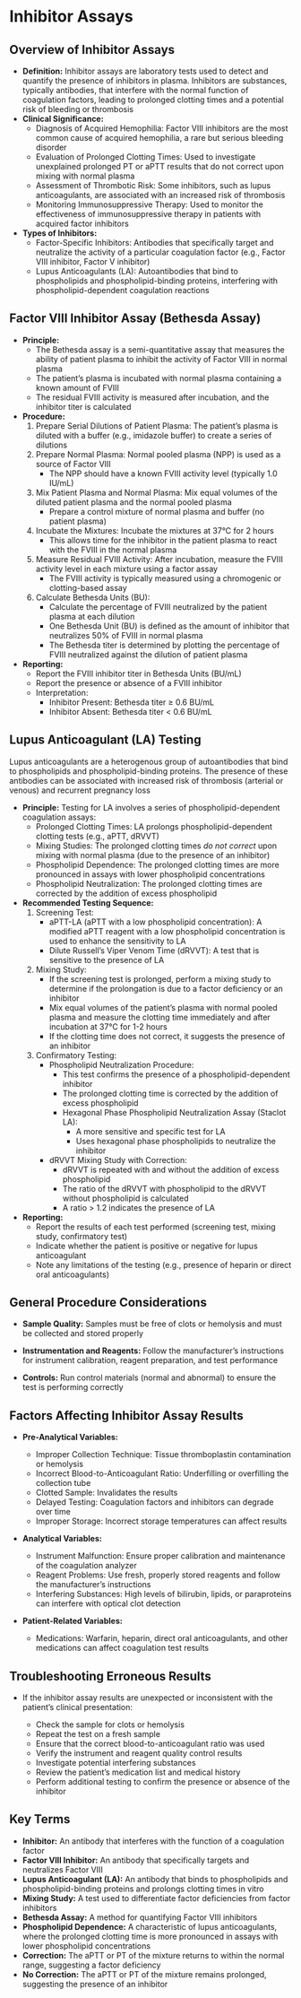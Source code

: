 # Inhibitor Assays {-}

## **Overview of Inhibitor Assays** {-}

*   **Definition:** Inhibitor assays are laboratory tests used to detect and quantify the presence of inhibitors in plasma. Inhibitors are substances, typically antibodies, that interfere with the normal function of coagulation factors, leading to prolonged clotting times and a potential risk of bleeding or thrombosis
*   **Clinical Significance:**
    *   Diagnosis of Acquired Hemophilia: Factor VIII inhibitors are the most common cause of acquired hemophilia, a rare but serious bleeding disorder
    *   Evaluation of Prolonged Clotting Times: Used to investigate unexplained prolonged PT or aPTT results that do not correct upon mixing with normal plasma
    *   Assessment of Thrombotic Risk: Some inhibitors, such as lupus anticoagulants, are associated with an increased risk of thrombosis
    *   Monitoring Immunosuppressive Therapy: Used to monitor the effectiveness of immunosuppressive therapy in patients with acquired factor inhibitors
*   **Types of Inhibitors:**
    *   Factor-Specific Inhibitors: Antibodies that specifically target and neutralize the activity of a particular coagulation factor (e.g., Factor VIII inhibitor, Factor V inhibitor)
    *   Lupus Anticoagulants (LA): Autoantibodies that bind to phospholipids and phospholipid-binding proteins, interfering with phospholipid-dependent coagulation reactions

## **Factor VIII Inhibitor Assay (Bethesda Assay)** {-}

*   **Principle:**
    *   The Bethesda assay is a semi-quantitative assay that measures the ability of patient plasma to inhibit the activity of Factor VIII in normal plasma
    *   The patient's plasma is incubated with normal plasma containing a known amount of FVIII
    *   The residual FVIII activity is measured after incubation, and the inhibitor titer is calculated
*   **Procedure:**
    1.  Prepare Serial Dilutions of Patient Plasma: The patient's plasma is diluted with a buffer (e.g., imidazole buffer) to create a series of dilutions
    2.  Prepare Normal Plasma: Normal pooled plasma (NPP) is used as a source of Factor VIII
        *   The NPP should have a known FVIII activity level (typically 1.0 IU/mL)
    3.  Mix Patient Plasma and Normal Plasma: Mix equal volumes of the diluted patient plasma and the normal pooled plasma
        *   Prepare a control mixture of normal plasma and buffer (no patient plasma)
    4.  Incubate the Mixtures: Incubate the mixtures at 37°C for 2 hours
        *   This allows time for the inhibitor in the patient plasma to react with the FVIII in the normal plasma
    5.  Measure Residual FVIII Activity: After incubation, measure the FVIII activity level in each mixture using a factor assay
        *   The FVIII activity is typically measured using a chromogenic or clotting-based assay
    6.  Calculate Bethesda Units (BU):
        *   Calculate the percentage of FVIII neutralized by the patient plasma at each dilution
        *   One Bethesda Unit (BU) is defined as the amount of inhibitor that neutralizes 50% of FVIII in normal plasma
        *   The Bethesda titer is determined by plotting the percentage of FVIII neutralized against the dilution of patient plasma
*   **Reporting:**
    *   Report the FVIII inhibitor titer in Bethesda Units (BU/mL)
    *   Report the presence or absence of a FVIII inhibitor
    *   Interpretation:
        *   Inhibitor Present: Bethesda titer ≥ 0.6 BU/mL
        *   Inhibitor Absent: Bethesda titer < 0.6 BU/mL

## **Lupus Anticoagulant (LA) Testing** {-}

Lupus anticoagulants are a heterogenous group of autoantibodies that bind to phospholipids and phospholipid-binding proteins. The presence of these antibodies can be associated with increased risk of thrombosis (arterial or venous) and recurrent pregnancy loss

*   **Principle:** Testing for LA involves a series of phospholipid-dependent coagulation assays:
    *   Prolonged Clotting Times: LA prolongs phospholipid-dependent clotting tests (e.g., aPTT, dRVVT)
    *   Mixing Studies: The prolonged clotting times *do not correct* upon mixing with normal plasma (due to the presence of an inhibitor)
    *   Phospholipid Dependence: The prolonged clotting times are more pronounced in assays with lower phospholipid concentrations
    *   Phospholipid Neutralization: The prolonged clotting times are corrected by the addition of excess phospholipid

*   **Recommended Testing Sequence:**
    1.  Screening Test:
        *   aPTT-LA (aPTT with a low phospholipid concentration): A modified aPTT reagent with a low phospholipid concentration is used to enhance the sensitivity to LA
        *   Dilute Russell's Viper Venom Time (dRVVT): A test that is sensitive to the presence of LA
    2.  Mixing Study:
        *   If the screening test is prolonged, perform a mixing study to determine if the prolongation is due to a factor deficiency or an inhibitor
        *   Mix equal volumes of the patient's plasma with normal pooled plasma and measure the clotting time immediately and after incubation at 37°C for 1-2 hours
        *   If the clotting time does not correct, it suggests the presence of an inhibitor
    3.  Confirmatory Testing:
        *   Phospholipid Neutralization Procedure:
            *   This test confirms the presence of a phospholipid-dependent inhibitor
            *   The prolonged clotting time is corrected by the addition of excess phospholipid
            *   Hexagonal Phase Phospholipid Neutralization Assay (Staclot LA):
                *   A more sensitive and specific test for LA
                *   Uses hexagonal phase phospholipids to neutralize the inhibitor
        *   dRVVT Mixing Study with Correction:
            *   dRVVT is repeated with and without the addition of excess phospholipid
            *   The ratio of the dRVVT with phospholipid to the dRVVT without phospholipid is calculated
            *   A ratio > 1.2 indicates the presence of LA
*   **Reporting:**
    *   Report the results of each test performed (screening test, mixing study, confirmatory test)
    *   Indicate whether the patient is positive or negative for lupus anticoagulant
    *   Note any limitations of the testing (e.g., presence of heparin or direct oral anticoagulants)

## **General Procedure Considerations** {-}

*   **Sample Quality:** Samples must be free of clots or hemolysis and must be collected and stored properly

*   **Instrumentation and Reagents:** Follow the manufacturer's instructions for instrument calibration, reagent preparation, and test performance

*   **Controls:** Run control materials (normal and abnormal) to ensure the test is performing correctly

## **Factors Affecting Inhibitor Assay Results** {-}

*   **Pre-Analytical Variables:**

    *   Improper Collection Technique: Tissue thromboplastin contamination or hemolysis
    *   Incorrect Blood-to-Anticoagulant Ratio: Underfilling or overfilling the collection tube
    *   Clotted Sample: Invalidates the results
    *   Delayed Testing: Coagulation factors and inhibitors can degrade over time
    *   Improper Storage: Incorrect storage temperatures can affect results
*   **Analytical Variables:**

    *   Instrument Malfunction: Ensure proper calibration and maintenance of the coagulation analyzer
    *   Reagent Problems: Use fresh, properly stored reagents and follow the manufacturer's instructions
    *   Interfering Substances: High levels of bilirubin, lipids, or paraproteins can interfere with optical clot detection
*   **Patient-Related Variables:**

    *   Medications: Warfarin, heparin, direct oral anticoagulants, and other medications can affect coagulation test results

## **Troubleshooting Erroneous Results** {-}

*   If the inhibitor assay results are unexpected or inconsistent with the patient's clinical presentation:

    *   Check the sample for clots or hemolysis
    *   Repeat the test on a fresh sample
    *   Ensure that the correct blood-to-anticoagulant ratio was used
    *   Verify the instrument and reagent quality control results
    *   Investigate potential interfering substances
    *   Review the patient's medication list and medical history
    *   Perform additional testing to confirm the presence or absence of the inhibitor

## **Key Terms** {-}

*   **Inhibitor:** An antibody that interferes with the function of a coagulation factor
*   **Factor VIII Inhibitor:** An antibody that specifically targets and neutralizes Factor VIII
*   **Lupus Anticoagulant (LA):** An antibody that binds to phospholipids and phospholipid-binding proteins and prolongs clotting times in vitro
*   **Mixing Study:** A test used to differentiate factor deficiencies from factor inhibitors
*   **Bethesda Assay:** A method for quantifying Factor VIII inhibitors
*   **Phospholipid Dependence:** A characteristic of lupus anticoagulants, where the prolonged clotting time is more pronounced in assays with lower phospholipid concentrations
*   **Correction:** The aPTT or PT of the mixture returns to within the normal range, suggesting a factor deficiency
*   **No Correction:** The aPTT or PT of the mixture remains prolonged, suggesting the presence of an inhibitor
